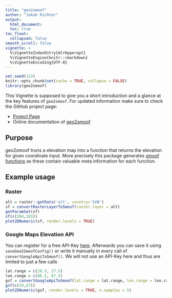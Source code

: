 ```yaml
---
title: "geo2smoof"
author: "Jakob Richter"
output:
  html_document:
  toc: true
toc_float:
  collapsed: false
smooth_scroll: false
vignette: >
  %\VignetteIndexEntry{mlrHyperopt}
  %\VignetteEngine{knitr::rmarkdown}
  %\VignetteEncoding{UTF-8}
---
```


```r
set.seed(123)
knitr::opts_chunk$set(cache = TRUE, collapse = FALSE)
library(geo2smoof)
```

This Vignette is supposed to give you a short introduction and a glance at the key features of `geo2smoof`.
For updated information make sure to check the GitHub project page:

- [Project Page](https://github.com/jakob-r/geo2smoof/)
- Online documentation of [geo2smoof](https://jakob-r.github.io/geo2smoof/)

## Purpose

geo2smoof truns a elevation map into a function that returns the elevation for given coordinate input.
More precisely this package generates [smoof functions](https://github.com/jakobbossek/smoof) as these contain valuable meta information for each function.

## Example usage

### Raster

```r
alt = raster::getData('alt', country='SVN')
sf = convertRasterLayerToSmoof(raster.layer = alt)
getParamSet(sf)
sf(c(204,103))
plot2DNumeric(sf, render.levels = TRUE)
```

### Google Maps Elevation API

You can register for a free API-Key [here](https://developers.google.com/maps/documentation/elevation/get-api-key).
Afterwards you can save it using `saveGeo2SmoofConfig()` or write it manually in every call of `convertGoogleApiToSmoof()`.
We will not use an API-Key here and thus are limited to just a few calls
```r
lat.range = c(28.5, 27.5)
lon.range = c(86.5, 87.5)
gsf = convertGoogleApiToSmoof(lat.range = lat.range, lon.range = lon.range)
gsf(c(29,87))
plot2DNumeric(gsf, render.levels = TRUE, n.samples = 5)
```
